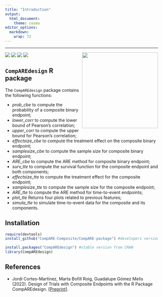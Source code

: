 ---
title: "Introduction"
output:
  html_document:
    theme: cosmo
editor_options: 
  markdown: 
    wrap: 72
---

```{=html}
<style type="text/css">
h1.title {
  font-size: 36px;
  font-weight: 500;
  color: DarkRed;
  text-align: center;
}
</style>
```


<hr>

<img src="~/R_projects/CompARE/images/logo.png" align="right" width="250"/>

[![](https://cranlogs.r-pkg.org/badges/grand-total/CompAREdesign)](https://cran.rstudio.com/web/packages/CompAREdesign/index.html)
[![](https://cranlogs.r-pkg.org/badges/CompAREdesign)](https://cran.rstudio.com/web/packages/CompAREdesign/index.html)
[![](https://img.shields.io/cran/v/CompAREdesign)](https://cran.rstudio.com/web/packages/CompAREdesign/index.html)
[![](https://badges.cranchecks.info/flavor/windows/CompAREdesign.svg)](https://cran.rstudio.com/web/checks/check_results_CompAREdesign.html)


<!-- badges: end -->

## `CompAREdesign` R package

The `CompAREdesign` package contains the following functions:

-   *prob_cbe* to compute the probability of a composite binary
    endpoint;\
-   *lower_corr* to compute the lower bound of Pearson's correlation;
-   *upper_corr* to compute the upper bound for Pearson's correlation;
-   *effectsize_cbe* to compute the treatment effect on the composite
    binary endpoint;
-   *samplesize_cbe* to compute the sample size for composite binary
    endpoint;
-   *ARE_cbe* to compute the ARE method for composite binary endpoint;
-   *surv_tte* to compute the survival function for the composite
    endpoint and both components;
-   *effectsize_tte* to compute the treatment effect for the composite
    endpoint;
-   *samplesize_tte* to compute the sample size for the composite
    endpoint;
-   *ARE_tte* to compute the ARE method for time-to-event endpoints;
-   *plot_tte* Returns four plots related to previous features;
-   *simula_tte* to simulate time-to-event data for the composite and
    its components.

## Installation

``` r
require(devtools)
install_github("CompARE-Composite/CompARE-package") #developers version

install.packages("CompAREdesign") #stable version from CRAN
library(CompAREdesign)
```

## References

-   Jordi Cortes-Martinez, Marta Bofill Roig, Guadalupe Gómez Melis
    (2022). Design of Trials with Composite Endpoints with the R Package
    CompAREdesign. [[Preprint](https://arxiv.org/abs/2211.02535)].
